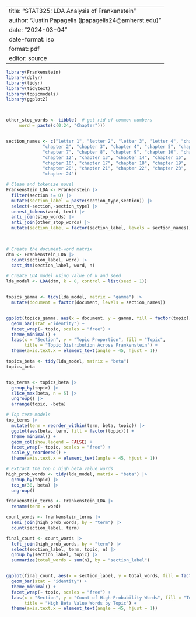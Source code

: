 
---
title: "STAT325: LDA Analysis of Frankenstein"
author: "Justin Papagelis (jpapagelis24@amherst.edu)"
date: "2024-03-04"
date-format: iso
format: pdf
editor: source
---


```r
library(Frankenstein)
library(dplyr)
library(tidyr)
library(tidytext)
library(topicmodels)
library(ggplot2)



other_stop_words <- tibble(  # get rid of common numbers
     word = paste(c(0:24, "Chapter")))


section_names <- c("letter 1", "letter 2", "letter 3", "letter 4", "chapter 1", 
              "chapter 2", "chapter 3", "chapter 4", "chapter 5", "chapter 6", 
              "chapter 7", "chapter 8", "chapter 9", "chapter 10", "chapter 11", 
              "chapter 12", "chapter 13", "chapter 14", "chapter 15", 
              "chapter 16", "chapter 17", "chapter 18", "chapter 19", 
              "chapter 20", "chapter 21", "chapter 22", "chapter 23",
              "chapter 24")

# Clean and tokenize novel
Frankenstein_LDA <- Frankenstein |>
  filter(section != 0) |>
  mutate(section_label = paste(section_type,section)) |>
  select(-section,-section_type) |>
  unnest_tokens(word, text) |>
  anti_join(stop_words) |>
  anti_join(other_stop_words) |>
  mutate(section_label = factor(section_label, levels = section_names))

  

# Create the document-word matrix
dtm <- Frankenstein_LDA |>
  count(section_label, word) |>
  cast_dtm(section_label, word, n)

# Create LDA model using value of k and seed
lda_model <- LDA(dtm, k = 8, control = list(seed = 1)) 



```






```r

topics_gamma <- tidy(lda_model, matrix = "gamma") |>
  mutate(document = factor(document, levels = section_names))


ggplot(topics_gamma, aes(x = document, y = gamma, fill = factor(topic))) +
  geom_bar(stat ="identity") +
  facet_wrap(~ topic, scales = "free") +
  theme_minimal() +
  labs(x = "Section", y = "Topic Proportion", fill = "Topic", 
       title = "Topic Distribution Across Frankenstein") +
  theme(axis.text.x = element_text(angle = 45, hjust = 1))

```


```r

topics_beta <- tidy(lda_model, matrix = "beta")
topics_beta


top_terms <- topics_beta |>
  group_by(topic) |>
  slice_max(beta, n = 5) |>
  ungroup() |>
  arrange(topic, -beta)

# Top term models 
top_terms |>
  mutate(term = reorder_within(term, beta, topic)) |>
  ggplot(aes(beta, term, fill = factor(topic))) +
  theme_minimal() +
  geom_col(show.legend = FALSE) +
  facet_wrap(~ topic, scales = "free") +
  scale_y_reordered() +
  theme(axis.text.x = element_text(angle = 45, hjust = 1))


```

```r

# Extract the top n high beta value words
high_prob_words <- tidy(lda_model, matrix = "beta") |>
  group_by(topic) |>
  top_n(30, beta) |> 
  ungroup()

frankenstein_terms <- Frankenstein_LDA |>
  rename(term = word)

count_words <- frankenstein_terms |>
  semi_join(high_prob_words, by = "term") |>
  count(section_label, term) 

final_count <- count_words |>
  left_join(high_prob_words, by = "term") |>
  select(section_label, term, topic, n) |>
  group_by(section_label, topic) |>
  summarize(total_words = sum(n), by = "section_label")


ggplot(final_count, aes(x = section_label, y = total_words, fill = factor(topic))) +
  geom_bar(stat = "identity") +
  theme_minimal() +
  facet_wrap(~ topic, scales = "free") +
  labs(x = "Section", y = "Count of High-Probability Words", fill = "Topic",
       title = "High Beta Value Words by Topic") +
  theme(axis.text.x = element_text(angle = 45, hjust = 1))

```







